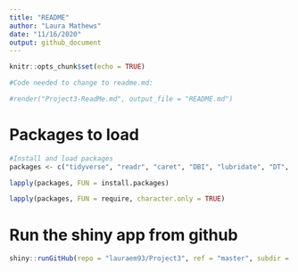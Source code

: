 ```yaml
---
title: "README"
author: "Laura Mathews"
date: "11/16/2020"
output: github_document
---
```


```r
knitr::opts_chunk$set(echo = TRUE)

#Code needed to change to readme.md:

#render("Project3-ReadMe.md", output_file = "README.md")
```

# Packages to load

```r
#Install and load packages
packages <- c("tidyverse", "readr", "caret", "DBI", "lubridate", "DT", "knitr", "shiny", "shinydashboard", "ggplot2", "rmarkdown", "plotly", "dendextend")

lapply(packages, FUN = install.packages)

lapply(packages, FUN = require, character.only = TRUE)
```

# Run the shiny app from github
```r
shiny::runGitHub(repo = "lauraem93/Project3", ref = "master", subdir = "FinalProject3")
```

